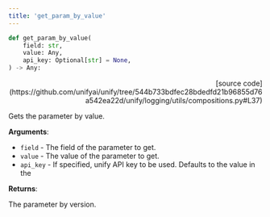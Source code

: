 ```yaml
---
title: 'get_param_by_value'
---
```


```python
def get_param_by_value(
    field: str,
    value: Any,
    api_key: Optional[str] = None,
) -> Any:
```

<p align="right">[source code](https://github.com/unifyai/unify/tree/544b733bdfec28bdedfd21b96855d76a542ea22d/unify/logging/utils/compositions.py#L37)</p>

Gets the parameter by value.

**Arguments**:

- `field` - The field of the parameter to get.
- `value` - The value of the parameter to get.
- `api_key` - If specified, unify API key to be used. Defaults to the value in the



**Returns**:

The parameter by version.